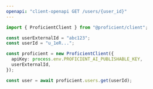 ```yaml
---
openapi: "client-openapi GET /users/{user_id}"
---
```


<RequestExample>

```ts JavaScript SDK
import { ProficientClient } from "@proficient/client";

const userExternalId = "abc123";
const userId = "u_1eR...";

const proficient = new ProficientClient({
  apiKey: process.env.PROFICIENT_AI_PUBLISHABLE_KEY,
  userExternalId,
});

const user = await proficient.users.get(userId);
```

</RequestExample>
